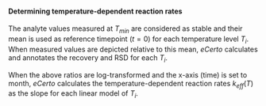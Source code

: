 #### Determining temperature-dependent reaction rates

The analyte values measured at $T_{min}$ are considered as stable and their mean is used as 
reference timepoint ($t=0$) for each temperature level $T_i$. When measured values are depicted 
relative to this mean, *eCerto* calculates and annotates the recovery and RSD for each $T_i$.

When the above ratios are log-transformed and the x-axis (time) is set to month, *eCerto* 
calculates the temperature-dependent reaction rates $k_{eff}(T)$ as the slope for each 
linear model of $T_i$.
